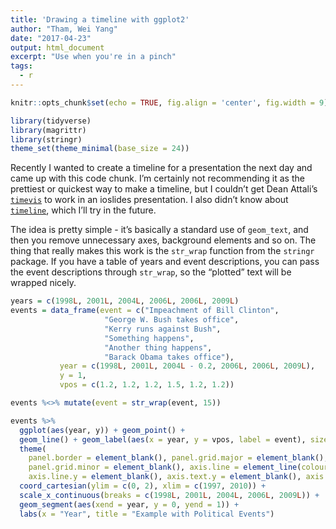 ```yaml
---
title: 'Drawing a timeline with ggplot2'
author: "Tham, Wei Yang"
date: "2017-04-23"
output: html_document
excerpt: "Use when you're in a pinch"
tags:
  - r
---
```


```r
knitr::opts_chunk$set(echo = TRUE, fig.align = 'center', fig.width = 9)

library(tidyverse)
library(magrittr)
library(stringr)
theme_set(theme_minimal(base_size = 24))
```

Recently I wanted to create a timeline for a presentation the next day and came up with this code chunk. I'm certainly not recommending it as the prettiest or quickest way to make a timeline, but I couldn't get Dean Attali's [`timevis`](https://daattali.com/shiny/timevis-demo/) to work in an ioslides presentation. I also didn't know about [`timeline`](http://jason.bryer.org/timeline/), which I'll try in the future. 

The idea is pretty simple - it's basically a standard use of `geom_text`, and then you remove unnecessary axes, background elements and so on.  The thing that really makes this work is the `str_wrap` function from the `stringr` package. If you have a table of years and event descriptions, you can pass the event descriptions through `str_wrap`, so the "plotted" text will be wrapped nicely. 

```r
years = c(1998L, 2001L, 2004L, 2006L, 2006L, 2009L)
events = data_frame(event = c("Impeachment of Bill Clinton", 
                     "George W. Bush takes office", 
                     "Kerry runs against Bush", 
                     "Something happens", 
                     "Another thing happens", 
                     "Barack Obama takes office"), 
           year = c(1998L, 2001L, 2004L - 0.2, 2006L, 2006L, 2009L), 
           y = 1, 
           vpos = c(1.2, 1.2, 1.2, 1.5, 1.2, 1.2))

events %<>% mutate(event = str_wrap(event, 15))

events %>% 
  ggplot(aes(year, y)) + geom_point() + 
  geom_line() + geom_label(aes(x = year, y = vpos, label = event), size = 5) + 
  theme(
    panel.border = element_blank(), panel.grid.major = element_blank(),
    panel.grid.minor = element_blank(), axis.line = element_line(colour = "black"), 
    axis.line.y = element_blank(), axis.text.y = element_blank(), axis.title.y = element_blank()) +
  coord_cartesian(ylim = c(0, 2), xlim = c(1997, 2010)) + 
  scale_x_continuous(breaks = c(1998L, 2001L, 2004L, 2006L, 2009L)) + 
  geom_segment(aes(xend = year, y = 0, yend = 1)) + 
  labs(x = "Year", title = "Example with Political Events")
```

